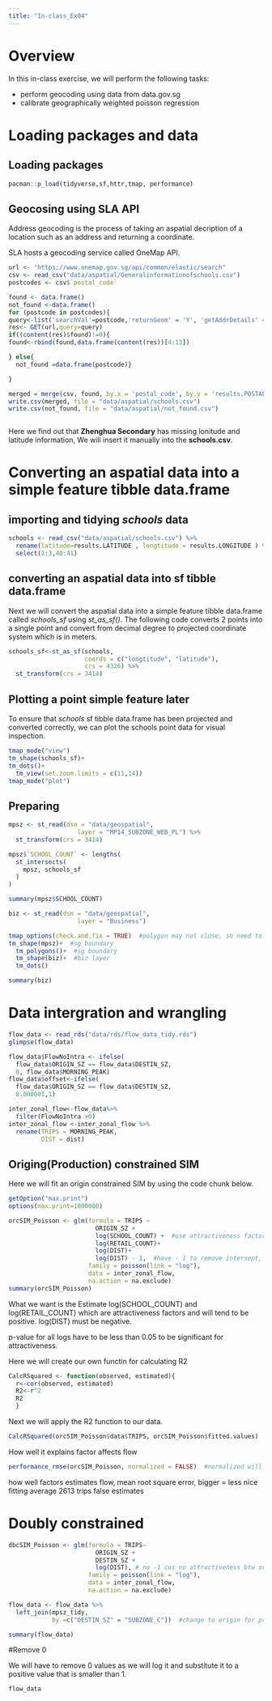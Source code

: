 ```yaml
---
title: "In-class_Ex04"
---
```


# Overview

In this in-class exercise, we will perform the following tasks:

-   perform geocoding using data from data.gov.sg
-   calibrate geographically weighted poisson regression

# Loading packages and data

## Loading packages

```r
pacman::p_load(tidyverse,sf,httr,tmap, performance)
```

## Geocosing using SLA API
Address geocoding is the process of taking an aspatial decription of a location such as an address and returning a coordinate.

SLA hosts a geocoding service called OneMap API. 



```r

url <- "https://www.onemap.gov.sg/api/common/elastic/search"
csv <- read_csv("data/aspatial/Generalinformationofschools.csv")
postcodes <- csv$`postal_code`

found <- data.frame()
not_found <-data.frame()
for (postcode in postcodes){
query<-list('searchVal'=postcode,'returnGeom' = 'Y', 'getAddrDetails' = 'Y', 'pageNum' = '1')
res<- GET(url,query=query)
if((content(res)$found)!=0){
found<-rbind(found,data.frame(content(res))[4:13])

} else{
  not_found =data.frame(postcode)}

}
```

```r
merged = merge(csv, found, by.x = 'postal_code', by.y = 'results.POSTAL', all = TRUE)
write.csv(merged, file = "data/aspatial/schools.csv")
write.csv(not_found, file = "data/aspatial/not_found.csv")



```

Here we find out that **Zhenghua Secondary** has missing lonitude and latitude information, We will insert it manually into the **schools.csv**.

# Converting an aspatial data into a simple feature tibble data.frame

## importing and tidying *schools* data
```r
schools <- read_csv("data/aspatial/schools.csv") %>%
  rename(latitude=results.LATITUDE , longtitude = results.LONGITUDE ) %>%
  select(2:3,40:41)

```
## converting an aspatial data into sf tibble data.frame
Next we will convert the aspatial data into a simple feature tibble data.frame called *schools_sf* using *st_as_sf()*. The following code converts 2 points into a single point and convert from decimal degree to projected coordinate system which is in meters.

```r
schools_sf<-st_as_sf(schools,
                     coords = c("longtitude", "latitude"),
                     crs = 4326) %>%
  st_transform(crs = 3414)
```

## Plotting a point simple feature later
To ensure that *schools* sf tibble data.frame has been projected and converted correctly, we can plot the schools point data for visual inspection.

```r

tmap_mode("view")
tm_shape(schools_sf)+
tm_dots()+
  tm_view(set.zoom.limits = c(11,14))
tmap_mode("plot")
```

## Preparing

```r
mpsz <- st_read(dsn = "data/geospatial",
                   layer = "MP14_SUBZONE_WEB_PL") %>%
  st_transform(crs = 3414)
```

```r
mpsz$`SCHOOL_COUNT` <- lengths(
  st_intersects(
    mpsz, schools_sf
  )
)
```

```R
summary(mpsz$SCHOOL_COUNT)
```

```r
biz <- st_read(dsn = "data/geospatial",
                   layer = "Business")
```

```r
tmap_options(check.and.fix = TRUE)  #polygon may not close, so need to auto close
tm_shape(mpsz)+  #sg boundary
  tm_polygons()+  #sg boundary
  tm_shape(biz)+  #biz layer
  tm_dots()
```


```r
summary(biz)
```

# Data intergration and wrangling

```r
flow_data <- read_rds("data/rds/flow_data_tidy.rds")
glimpse(flow_data)
```

```r
flow_data$FlowNoIntra <- ifelse(
  flow_data$ORIGIN_SZ == flow_data$DESTIN_SZ,
  0, flow_data$MORNING_PEAK)
flow_data$offset<-ifelse(
  flow_data$ORIGIN_SZ == flow_data$DESTIN_SZ,
  0.000001,1)

inter_zonal_flow<-flow_data%>%
  filter(FlowNoIntra >0)
inter_zonal_flow <-inter_zonal_flow %>%
  rename(TRIPS = MORNING_PEAK,
         DIST = dist)
```



## Origing(Production) constrained SIM

Here we will fit an origin constrained SIM by using the code chunk below.
```r
getOption("max.print")
options(max.print=1000000)
```

```r
orcSIM_Poisson <- glm(formula = TRIPS ~
                        ORIGIN_SZ + 
                        log(SCHOOL_COUNT) +  #use attractiveness factors
                        log(RETAIL_COUNT)+
                        log(DIST)+
                        log(DIST) - 1,  #have - 1 to remove intersept, already constrain to origin
                      family = poisson(link = "log"),
                      data = inter_zonal_flow,
                      na.action = na.exclude)
summary(orcSIM_Poisson)

```
What we want is the Estimate log(SCHOOL_COUNT) and log(RETAIL_COUNT) which are attractiveness factors and will tend to be positive. 
log(DIST) must be negative.

p-value for all logs have to be less than 0.05 to be significant for attractiveness.

Here we will create our own functin for calculating R2

```r
CalcRSquared <- function(observed, estimated){
  r<-cor(observed, estimated)
  R2<-r^2
  R2
  }

```

Next we will apply the R2 function to our data.
```r
CalcRSquared(orcSIM_Poisson$data$TRIPS, orcSIM_Poisson$fitted.values)

```
How well it explains factor affects flow
```r
performance_rmse(orcSIM_Poisson, normalized = FALSE)  #normalized will set mean to 0 like a z distrib
```
how well factors estimates flow, mean root square error, bigger = less nice fitting
average 2613 trips false estimates

# Doubly constrained

```r
dbcSIM_Poisson <- glm(formula = TRIPS~
                        ORIGIN_SZ + 
                        DESTIN_SZ + 
                        log(DIST), # no -1 cus no attractiveness btw origin and des
                      family = poisson(link = "log"),
                      data = inter_zonal_flow,
                      na.action = na.exclude)

```



```r
flow_data <- flow_data %>%
  left_join(mpsz_tidy,
            by =c("DESTIN_SZ" = "SUBZONE_C"))  #change to origin for propulsion, else destination will have attractiveness
```

```r
summary(flow_data)
```


#Remove 0

We will have to remove 0 values as we will log it and substitute it to a positive value that is smaller than 1.
```r
flow_data

```